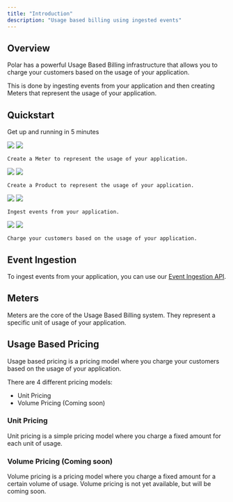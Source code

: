 ```yaml
---
title: "Introduction"
description: "Usage based billing using ingested events"
---
```


## Overview

Polar has a powerful Usage Based Billing infrastructure that allows you to charge your customers based on the usage of your application.

This is done by ingesting events from your application and then creating Meters that represent the usage of your application.

## Quickstart

Get up and running in 5 minutes

<Steps>
  <Step title="Create a Meter">
    <img className="block dark:hidden" src="/assets/features/meters/create.light.png" />
    <img className="hidden dark:block" src="/assets/features/meters/create.dark.png" />

    Create a Meter to represent the usage of your application.

  </Step>
  <Step title="Create a Product">
    <img className="block dark:hidden" src="/assets/features/products/create.light.png" />
    <img className="hidden dark:block" src="/assets/features/products/create.dark.png" />

    Create a Product to represent the usage of your application.

  </Step>
  <Step title="Ingest Events">
    <img className="block dark:hidden" src="/assets/features/meters/create.light.png" />
    <img className="hidden dark:block" src="/assets/features/meters/create.dark.png" />

    Ingest events from your application.

  </Step>
  <Step title="Charge your customers">
    <img className="block dark:hidden" src="/assets/features/meters/create.light.png" />
    <img className="hidden dark:block" src="/assets/features/meters/create.dark.png" />

    Charge your customers based on the usage of your application.

  </Step>
</Steps>

## Event Ingestion

To ingest events from your application, you can use our [Event Ingestion API](/api-reference/events/ingest).

## Meters

Meters are the core of the Usage Based Billing system. They represent a specific unit of usage of your application.

## Usage Based Pricing

Usage based pricing is a pricing model where you charge your customers based on the usage of your application.

There are 4 different pricing models:

- Unit Pricing
- Volume Pricing (Coming soon)

### Unit Pricing

Unit pricing is a simple pricing model where you charge a fixed amount for each unit of usage.

### Volume Pricing (Coming soon)

Volume pricing is a pricing model where you charge a fixed amount for a certain volume of usage. Volume pricing is not yet available, but will be coming soon.

